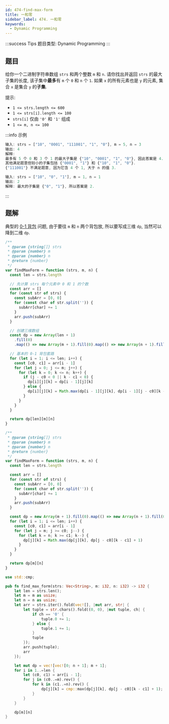 ```yaml
---
id: 474-find-max-form
title: 一和零
sidebar_label: 474. 一和零
keywords:
  - Dynamic Programming
---
```


:::success Tips
题目类型: Dynamic Programming
:::

## 题目

给你一个二进制字符串数组 `strs` 和两个整数 `m` 和 `n`. 请你找出并返回 `strs` 的最大子集的长度, 该子集中**最多**有 `m` 个 `0` 和 `n` 个 `1`. 如果 `x` 的所有元素也是 `y` 的元素, 集合 `x` 是集合 `y` 的**子集**.

提示:

- `1 <= strs.length <= 600`
- `1 <= strs[i].length <= 100`
- `strs[i]` 仅由 `'0'` 和 `'1'` 组成
- `1 <= m, n <= 100`

:::info 示例

```ts
输入: strs = ["10", "0001", "111001", "1", "0"], m = 5, n = 3
输出: 4
解释:
最多有 5 个 0 和 3 个 1 的最大子集是 {"10", "0001", "1", "0"}, 因此答案是 4.
其他满足题意但较小的子集包括 {"0001", "1"} 和 {"10", "1", "0"}.
{"111001"} 不满足题意, 因为它含 4 个 1, 大于 n 的值 3.
```

```ts
输入: strs = ["10", "0", "1"], m = 1, n = 1
输出: 2
解释: 最大的子集是 {"0", "1"}, 所以答案是 2.
```

:::

## 题解

典型的 [0-1 背包](/algorithm-design/dynamic-programming/pack) 问题, 由于要往 `m` 和 `n` 两个背包放, 所以要写成三维 `dp`, 当然可以降到二维 `dp`.


<Tabs>
  <TabItem value="JavaScript - 三维数组" label="JavaScript - 三维数组" default>

```ts
/**
 * @param {string[]} strs
 * @param {number} m
 * @param {number} n
 * @return {number}
 */
var findMaxForm = function (strs, m, n) {
  const len = strs.length

  // 先计算 strs 每个元素中 0 和 1 的个数
  const arr = []
  for (const str of strs) {
    const subArr = [0, 0]
    for (const char of str.split('')) {
      subArr[char] += 1
    }
    arr.push(subArr)
  }

  // 创建三维数组
  const dp = new Array(len + 1)
    .fill(0)
    .map(() => new Array(m + 1).fill(0).map(() => new Array(n + 1).fill(0)))

  // 基本的 0-1 背包套路
  for (let i = 1; i <= len; i++) {
    const [c0, c1] = arr[i - 1]
    for (let j = 0; j <= m; j++) {
      for (let k = 0; k <= n; k++) {
        if (j - c0 < 0 || k - c1 < 0) {
          dp[i][j][k] = dp[i - 1][j][k]
        } else {
          dp[i][j][k] = Math.max(dp[i - 1][j][k], dp[i - 1][j - c0][k - c1] + 1)
        }
      }
    }
  }

  return dp[len][m][n]
}
```

</TabItem>
<TabItem value="JavaScript - 二维数组" label="JavaScript - 二维数组">

```ts
/**
 * @param {string[]} strs
 * @param {number} m
 * @param {number} n
 * @return {number}
 */
var findMaxForm = function (strs, m, n) {
  const len = strs.length

  const arr = []
  for (const str of strs) {
    const subArr = [0, 0]
    for (const char of str.split('')) {
      subArr[char] += 1
    }
    arr.push(subArr)
  }

  const dp = new Array(m + 1).fill(0).map(() => new Array(n + 1).fill(0))
  for (let i = 1; i <= len; i++) {
    const [c0, c1] = arr[i - 1]
    for (let j = m; j >= c0; j--) {
      for (let k = n; k >= c1; k--) {
        dp[j][k] = Math.max(dp[j][k], dp[j - c0][k - c1] + 1)
      }
    }
  }

  return dp[m][n]
}
```

</TabItem>
<TabItem value="Rust" label="Rust">

```rust
use std::cmp;

pub fn find_max_form(strs: Vec<String>, m: i32, n: i32) -> i32 {
    let len = strs.len();
    let m = m as usize;
    let n = n as usize;
    let arr = strs.iter().fold(vec![], |mut arr, str| {
        let tuple = str.chars().fold((0, 0), |mut tuple, ch| {
            if ch == '0' {
                tuple.0 += 1;
            } else {
                tuple.1 += 1;
            }
            tuple
        });
        arr.push(tuple);
        arr
    });

    let mut dp = vec![vec![0; n + 1]; m + 1];
    for i in 1..=len {
        let (c0, c1) = arr[i - 1];
        for j in (c0..=m).rev() {
            for k in (c1..=n).rev() {
                dp[j][k] = cmp::max(dp[j][k], dp[j - c0][k - c1] + 1);
            }
        }
    }

    dp[m][n]
}
```

</TabItem>
</Tabs>
